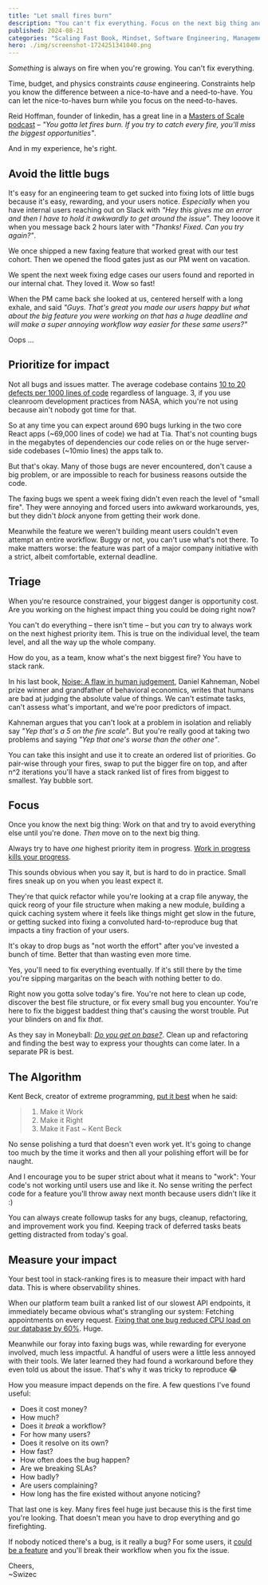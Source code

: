 ```yaml
---
title: "Let small fires burn"
description: "You can't fix everything. Focus on the next big thing and let the small fires burn."
published: 2024-08-21
categories: "Scaling Fast Book, Mindset, Software Engineering, Management"
hero: ./img/screenshot-1724251341040.png
---
```


_Something_ is always on fire when you're growing. You can't fix everything.

Time, budget, and physics constraints _cause_ engineering. Constraints help you know the difference between a nice-to-have and a need-to-have. You can let the nice-to-haves burn while you focus on the need-to-haves.

Reid Hoffman, founder of linkedin, has a great line in a [Masters of Scale podcast](https://mastersofscale.com/selina-tobaccowala-let-fires-burn/) – _"You gotta let fires burn. If you try to catch every fire, you'll miss the biggest opportunities"_.

And in my experience, he's right.

## Avoid the little bugs

It's easy for an engineering team to get sucked into fixing lots of little bugs because it's easy, rewarding, and your users notice. _Especially_ when you have internal users reaching out on Slack with _"Hey this gives me an error and then I have to hold it awkwardly to get around the issue"_. They looove it when you message back 2 hours later with _"Thanks! Fixed. Can you try again?"_.

We once shipped a new faxing feature that worked great with our test cohort. Then we opened the flood gates just as our PM went on vacation.

We spent the next week fixing edge cases our users found and reported in our internal chat. They loved it. Wow so fast!

When the PM came back she looked at us, centered herself with a long exhale, and said _"Guys. That's great you made our users happy but what about the big feature you were working on that has a huge deadline and will make a super annoying workflow way easier for these same users?"_

Oops ...

## Prioritize for impact

Not all bugs and issues matter. The average codebase contains [10 to 20 defects per 1000 lines of code](https://amartester.blogspot.com/2007/04/bugs-per-lines-of-code.html) regardless of language. 3, if you use cleanroom development practices from NASA, which you're not using because ain't nobody got time for that.

So at any time you can expect around 690 bugs lurking in the two core React apps (~69,000 lines of code) we had at Tia. That's not counting bugs in the megabytes of dependencies our code relies on or the huge server-side codebases (~10mio lines) the apps talk to.

But that's okay. Many of those bugs are never encountered, don't cause a big problem, or are impossible to reach for business reasons outside the code.

The faxing bugs we spent a week fixing didn't even reach the level of "small fire". They were annoying and forced users into awkward workarounds, yes, but they didn't _block_ anyone from getting their work done.

Meanwhile the feature we weren't building meant users couldn't even attempt an entire workflow. Buggy or not, you can't use what's not there. To make matters worse: the feature was part of a major company initiative with a strict, albeit comfortable, external deadline.

## Triage

When you're resource constrained, your biggest danger is opportunity cost. Are you working on the highest impact thing you could be doing right now?

You can't do everything – there isn't time – but you _can_ try to always work on the next highest priority item. This is true on the individual level, the team level, and all the way up the whole company.

How do you, as a team, know what's the next biggest fire? You have to stack rank.

In his last book, [Noise: A flaw in human judgement](https://www.goodreads.com/book/show/55339408-noise), Daniel Kahneman, Nobel prize winner and grandfather of behavioral economics, writes that humans are bad at judging the absolute value of things. We can't estimate tasks, can't assess what's important, and we're poor predictors of impact.

Kahneman argues that you can't look at a problem in isolation and reliably say _"Yep that's a 5 on the fire scale"_. But you're really good at taking two problems and saying _"Yep that one's worse than the other one"_.

You can take this insight and use it to create an ordered list of priorities. Go pair-wise through your fires, swap to put the bigger fire on top, and after n^2 iterations you'll have a stack ranked list of fires from biggest to smallest. Yay bubble sort.

## Focus

Once you know the next big thing: Work on that and try to avoid everything else until you're done. _Then_ move on to the next big thing.

Always try to have _one_ highest priority item in progress. [Work in progress kills your progress](https://swizec.com/blog/workinprogress-kills-your-progress/).

This sounds obvious when you say it, but is hard to do in practice. Small fires sneak up on you when you least expect it.

They're that quick refactor while you're looking at a crap file anyway, the quick reorg of your file structure when making a new module, building a quick caching system where it feels like things might get slow in the future, or getting sucked into fixing a convoluted hard-to-reproduce bug that impacts a tiny fraction of your users.

It's okay to drop bugs as "not worth the effort" after you've invested a bunch of time. Better that than wasting even more time.

Yes, you'll need to fix everything eventually. If it's still there by the time you're sipping margaritas on the beach with nothing better to do.

Right now you gotta solve today's fire. You're not here to clean up code, discover the best file structure, or fix every small bug you encounter. You're here to fix the biggest baddest thing that's causing the worst trouble. Put your blinders on and fix _that_.

As they say in Moneyball: [_Do you get on base?_](https://swizec.com/blog/better-engineer-or-more-effective-engineer/). Clean up and refactoring and finding the best way to express your thoughts can come later. In a separate PR is best.

## The Algorithm

Kent Beck, creator of extreme programming, [put it best](https://wiki.c2.com/?MakeItWorkMakeItRightMakeItFast#) when he said:

> 1. Make it Work
> 2. Make it Right
> 3. Make it Fast
>    ~ Kent Beck

No sense polishing a turd that doesn't even work yet. It's going to change too much by the time it works and then all your polishing effort will be for naught.

And I encourage you to be super strict about what it means to "work": Your code's not working until users use and like it. No sense writing the perfect code for a feature you'll throw away next month because users didn't like it :)

You can always create followup tasks for any bugs, cleanup, refactoring, and improvement work you find. Keeping track of deferred tasks beats getting distracted from today's goal.

## Measure your impact

Your best tool in stack-ranking fires is to measure their impact with hard data. This is where observability shines.

When our platform team built a ranked list of our slowest API endpoints, it immediately became obvious what's strangling our system: Fetching appointments on every request. [Fixing that one bug reduced CPU load on our database by 60%](https://swizec.com/blog/90p-of-performance-is-data-access-patterns/). Huge.

Meanwhile our foray into faxing bugs was, while rewarding for everyone involved, much less impactful. A handful of users were a little less annoyed with their tools. We later learned they had found a workaround before they even told us about the issue. That's why it was tricky to reproduce 😂

How you measure impact depends on the fire. A few questions I've found useful:

- Does it cost money?
- How much?
- Does it _break_ a workflow?
- For how many users?
- Does it resolve on its own?
- How fast?
- How often does the bug happen?
- Are we breaking SLAs?
- How badly?
- Are users complaining?
- How long has the fire existed without anyone noticing?

That last one is key. Many fires feel huge just because this is the first time you're looking. That doesn't mean you have to drop everything and go firefighting.

If nobody noticed there's a bug, is it really a bug? For some users, it [could be a feature](https://xkcd.com/1172/) and you'll break their workflow when you fix the issue.

Cheers,<br/>
~Swizec
